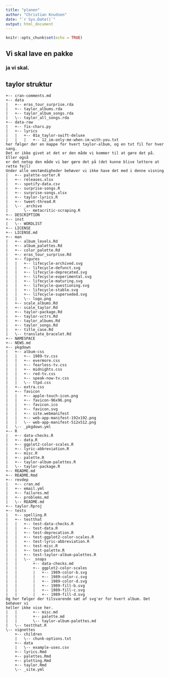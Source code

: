 ```yaml
---
title: "planen"
author: "Christian Knudsen"
date: "`r Sys.Date()`"
output: html_document
---
```


```r
knitr::opts_chunk$set(echo = TRUE)
```

## Vi skal lave en pakke
### ja vi skal.



## taylor struktur

```
+-- cran-comments.md
+-- data
|   +-- eras_tour_surprise.rda
|   +-- taylor_albums.rda
|   +-- taylor_album_songs.rda
|   \-- taylor_all_songs.rda
+-- data-raw
|   +-- fix-chars.py
|   +-- lyrics
|   |   +-- 01a_taylor-swift-deluxe
|   |   |   +-- 12_im-only-me-when-im-with-you.txt
her følger der en mappe for hvert taylor-album, og en txt fil for hver sang.
Det er ikke givet at det er den måde vi kommer til at gøre det på. Eller også
er det netop den måde vi bør gøre det på (det kunne blive lettere at rette fejl)
Under alle omstændigheder behøver vi ikke have det med i denne visning
|   +-- palette-sorter.R
|   +-- releases.xlsx
|   +-- spotify-data.csv
|   +-- surprise-songs.R
|   +-- surprise-songs.xlsx
|   +-- taylor-lyrics.R
|   +-- tweet-thread.R
|   \-- _archive
|       \-- metacritic-scraping.R
+-- DESCRIPTION
+-- inst
|   \-- WORDLIST
+-- LICENSE
+-- LICENSE.md
+-- man
|   +-- album_levels.Rd
|   +-- album_palettes.Rd
|   +-- color_palette.Rd
|   +-- eras_tour_surprise.Rd
|   +-- figures
|   |   +-- lifecycle-archived.svg
|   |   +-- lifecycle-defunct.svg
|   |   +-- lifecycle-deprecated.svg
|   |   +-- lifecycle-experimental.svg
|   |   +-- lifecycle-maturing.svg
|   |   +-- lifecycle-questioning.svg
|   |   +-- lifecycle-stable.svg
|   |   +-- lifecycle-superseded.svg
|   |   \-- logo.png
|   +-- scale_albums.Rd
|   +-- scale_taylor.Rd
|   +-- taylor-package.Rd
|   +-- taylor-vctrs.Rd
|   +-- taylor_albums.Rd
|   +-- taylor_songs.Rd
|   +-- title_case.Rd
|   \-- translate_bracelet.Rd
+-- NAMESPACE
+-- NEWS.md
+-- pkgdown
|   +-- album-css
|   |   +-- 1989-tv.css
|   |   +-- evermore.css
|   |   +-- fearless-tv.css
|   |   +-- midnights.css
|   |   +-- red-tv.css
|   |   +-- speak-now-tv.css
|   |   \-- ttpd.css
|   +-- extra.css
|   +-- favicon
|   |   +-- apple-touch-icon.png
|   |   +-- favicon-96x96.png
|   |   +-- favicon.ico
|   |   +-- favicon.svg
|   |   +-- site.webmanifest
|   |   +-- web-app-manifest-192x192.png
|   |   \-- web-app-manifest-512x512.png
|   \-- _pkgdown.yml
+-- R
|   +-- data-checks.R
|   +-- data.R
|   +-- ggplot2-color-scales.R
|   +-- lyric-abbreviation.R
|   +-- misc.R
|   +-- palette.R
|   +-- taylor-album-palettes.R
|   \-- taylor-package.R
+-- README.md
+-- README.Rmd
+-- revdep
|   +-- cran.md
|   +-- email.yml
|   +-- failures.md
|   +-- problems.md
|   \-- README.md
+-- taylor.Rproj
+-- tests
|   +-- spelling.R
|   +-- testthat
|   |   +-- test-data-checks.R
|   |   +-- test-data.R
|   |   +-- test-deprecation.R
|   |   +-- test-ggplot2-color-scales.R
|   |   +-- test-lyric-abbreviation.R
|   |   +-- test-misc.R
|   |   +-- test-palette.R
|   |   +-- test-taylor-album-palettes.R
|   |   \-- _snaps
|   |       +-- data-checks.md
|   |       +-- ggplot2-color-scales
|   |       |   +-- 1989-color-b.svg
|   |       |   +-- 1989-color-c.svg
|   |       |   +-- 1989-color-d.svg
|   |       |   +-- 1989-fill-b.svg
|   |       |   +-- 1989-fill-c.svg
|   |       |   +-- 1989-fill-d.svg
Og her følger der tilsvarende sæt af svg'er for hvert album. Det behøver vi 
heller ikke vise her.
|   |       +-- misc.md
|   |       +-- palette.md
|   |       \-- taylor-album-palettes.md
|   \-- testthat.R
\-- vignettes
    +-- children
    |   \-- chunk-options.txt
    +-- data
    |   \-- example-uses.csv
    +-- lyrics.Rmd
    +-- palettes.Rmd
    +-- plotting.Rmd
    +-- taylor.Rmd
    \-- _site.yml
```
